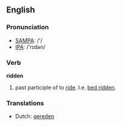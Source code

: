 ==English==

===Pronunciation===
*[[w:SAMPA|SAMPA]]: /'/
*[[w:IPA|IPA]]: /'rɪdən/

===Verb===
'''ridden'''

# past participle of to [[ride]]. I.e. [[bed ridden]].

===Translations===
*Dutch: [[gereden]]